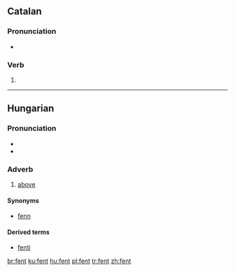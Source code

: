 ==Catalan==

===Pronunciation===
* {{rhymes|ent|lang=ca}}

===Verb===
{{head|ca|verb form}}

# {{ca-verb form of|t=pres|m=ptc|fer}}

----

==Hungarian==

===Pronunciation===
* {{IPA|/ˈfɛnt/|lang=hu}}
* {{hyphenation|fent}}

===Adverb===
{{head|hu|adverb}}

# [[above]]

====Synonyms====
* [[fenn]]

====Derived terms====
* [[fenti]]

[[br:fent]]
[[ku:fent]]
[[hu:fent]]
[[pl:fent]]
[[tr:fent]]
[[zh:fent]]